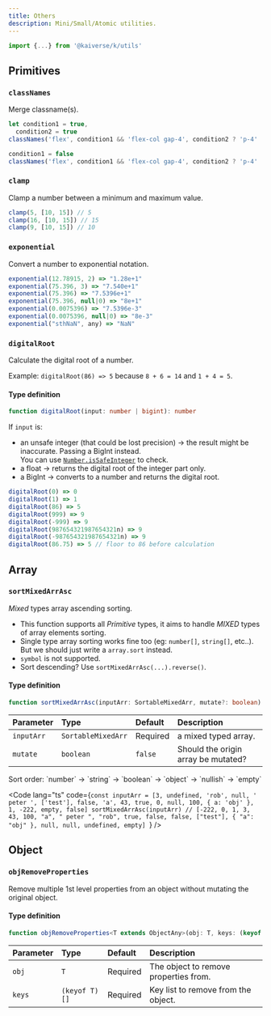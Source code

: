 ```yaml
---
title: Others
description: Mini/Small/Atomic utilities.
---
```



```js
import {...} from '@kaiverse/k/utils'
```

## Primitives

### `classNames`

Merge classname(s).

```ts
let condition1 = true,
  condition2 = true
classNames('flex', condition1 && 'flex-col gap-4', condition2 ? 'p-4' : 'p-2') // 'flex flex-col gap-4 p-4'

condition1 = false
classNames('flex', condition1 && 'flex-col gap-4', condition2 ? 'p-4' : 'p-2') // 'flex p-4'
```

### `clamp`

Clamp a number between a minimum and maximum value.

```ts
clamp(5, [10, 15]) // 5
clamp(16, [10, 15]) // 15
clamp(9, [10, 15]) // 10
```

### `exponential`

Convert a number to exponential notation.

```ts
exponential(12.78915, 2) => "1.28e+1"
exponential(75.396, 3) => "7.540e+1"
exponential(75.396) => "7.5396e+1"
exponential(75.396, null|0) => "8e+1"
exponential(0.0075396) => "7.5396e-3"
exponential(0.0075396, null|0) => "8e-3"
exponential("sthNaN", any) => "NaN"
```

### `digitalRoot`

Calculate the digital root of a number.

Example: `digitalRoot(86) => 5` because `8 + 6 = 14` and `1 + 4 = 5`.

#### Type definition

```ts
function digitalRoot(input: number | bigint): number
```

<Aside>

If `input` is:

- an unsafe integer (that could be lost precision) → the result might be inaccurate. Passing a BigInt instead.<br/>You can use [`Number.isSafeInteger`](https://developer.mozilla.org/docs/Web/JavaScript/Reference/Global_Objects/Number/isSafeInteger) to check.
- a float → returns the digital root of the integer part only.
- a BigInt → converts to a number and returns the digital root.

</Aside>

```ts
digitalRoot(0) => 0
digitalRoot(1) => 1
digitalRoot(86) => 5
digitalRoot(999) => 9
digitalRoot(-999) => 9
digitalRoot(987654321987654321n) => 9
digitalRoot(-987654321987654321n) => 9
digitalRoot(86.75) => 5 // floor to 86 before calculation
```

## Array

### `sortMixedArrAsc`

_Mixed_ types array ascending sorting.

- This function supports all _Primitive_ types, it aims to handle _MIXED_ types of array elements sorting.
- Single type array sorting works fine too (eg: `number[]`, `string[]`, etc..). But we should just write a `array.sort` instead.
- `symbol` is not supported.
- Sort descending? Use `sortMixedArrAsc(...).reverse()`.

#### Type definition

```ts
function sortMixedArrAsc(inputArr: SortableMixedArr, mutate?: boolean): SortableMixedArr
```

| Parameter  | Type               | Default  | Description                         |
| :--------- | :----------------- | :------- | :---------------------------------- |
| `inputArr` | `SortableMixedArr` | Required | a mixed typed array.                |
| `mutate`   | `boolean`          | `false`  | Should the origin array be mutated? |

<Aside>Sort order: `number` → `string` → `boolean` → `object` → `nullish` → `empty`</Aside>

<Code
  lang="ts"
  code={`const inputArr = [3, undefined, 'rob', null, ' peter ', ['test'], false, 'a', 43, true, 0, null, 100, { a: 'obj' }, 1, -222, empty, false]
sortMixedArrAsc(inputArr) // [-222, 0, 1, 3, 43, 100, "a", " peter ", "rob", true, false, false, ["test"], { "a": "obj" }, null, null, undefined, empty]
`}
/>

## Object

### `objRemoveProperties`

Remove multiple 1st level properties from an object without mutating the original object.

#### Type definition

```ts
function objRemoveProperties<T extends ObjectAny>(obj: T, keys: (keyof T)[]): T
```

| Parameter | Type          | Default  | Description                           |
| :-------- | :------------ | :------- | :------------------------------------ |
| `obj`     | `T`           | Required | The object to remove properties from. |
| `keys`    | `(keyof T)[]` | Required | Key list to remove from the object.   |
